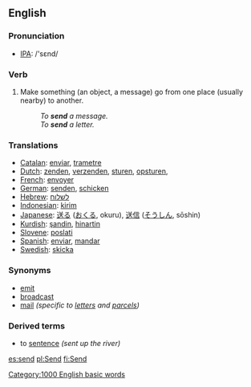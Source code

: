==English==

=== Pronunciation ===
*[[w:IPA|IPA]]: /'sεnd/

=== Verb ===
{{en-infl-irreg|send|sends|sending|sent|sent}}
# Make something (an object, a message) go from one place (usually nearby) to another.
#:''To '''send''' a message.''
#:''To '''send''' a letter.''

===Translations===
*[[Catalan]]: [[enviar]], [[trametre]]
*[[Dutch]]: [[zenden]], [[verzenden]], [[sturen]], [[opsturen]], 
*[[French]]: [[envoyer]]
*[[German]]: [[senden]], [[schicken]]
*[[Hebrew]]: [[לשלוח]]
*[[Indonesian]]: [[kirim]]
*[[Japanese]]: [[送る]] ([[おくる]], okuru), [[送信]] ([[そうしん]], sōshin)
*[[Kurdish]]: [[şandin]], [[hinartin]]
*[[Slovene]]: [[poslati]]
*[[Spanish]]: [[enviar]], [[mandar]]
*[[Swedish]]: [[skicka]]

===Synonyms===
*[[emit]]
*[[broadcast]]
*[[mail]] ''(specific to [[letter]]s and [[parcel]]s)''

===Derived terms===
* to [[sentence]] ''(sent up the river)''

[[Category:1000 English basic words]]

[[es:send]]
[[pl:Send]]
[[fi:Send]]